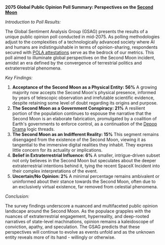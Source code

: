 **2075 Global Public Opinion Poll Summary: Perspectives on the [Second Moon](second-moon)**

*Introduction to Poll Results:*

The Global Sentiment Analysis Group (GSAG) presents the results of a unique public opinion poll conducted in mid-2075. As polling methodologies adjust to the complexities of a technologically advanced society where AI and humans are indistinguishable in terms of opinion-sharing, respondents secured with [POLA attestations](https://starholder.xyz/index.php/Proof_Of_Life_Attestation_(POLA)) serve as the bedrock of our metrics. This poll aimed to illuminate global perspectives on the Second Moon incident, amidst an era defined by the convergence of terrestrial politics and extraterrestrial phenomena.

*Key Findings:*

1. **Acceptance of the Second Moon as a Physical Entity: 56%** A growing majority now accepts the Second Moon's physical presence, informed by years of telescopic observation and irrefutable scientific evidence, despite retaining some level of doubt regarding its origins and purpose.
2. **The Second Moon as a Government Conspiracy: 21%** A resilient portion of the population continues to espouse the narrative that the Second Moon is an elaborate fabrication, promulgated by a coalition of Earth's governments to enforce control, as a continuation of the [Depop Drama](depop-drama) logic threads.
3. **The Second Moon as an Indifferent Reality: 15%** This segment remains disengaged from the existence of the Second Moon, viewing it as tangential to the immersive digital realities they inhabit. They express little concern for its actuality or implications.
4. **Belief in Extraterrestrial Influence: 6%** A smaller, intrigue-driven subset not only believes in the Second Moon but speculates about the deeper extraterrestrial intentions behind it, tying the recent SpaceX Incident into their complex interpretations of the event.
5. **Uncertain/No Opinion: 2%** A minimal percentage remains ambivalent or uninformed about their stance towards the Second Moon, often due to an exclusively virtual existence, far removed from celestial phenomena.

*Conclusion:*

The survey findings underscore a nuanced and multifaceted public opinion landscape around the Second Moon. As the populace grapples with the nuances of extraterrestrial engagement, hyperreality, and deep-rooted narratives of state-level machinations, opinion remains a kaleidoscope of conviction, apathy, and speculation. The GSAG predicts that these perspectives will continue to evolve as events unfold and as the unknown entity reveals more of its hand - willingly or otherwise.
